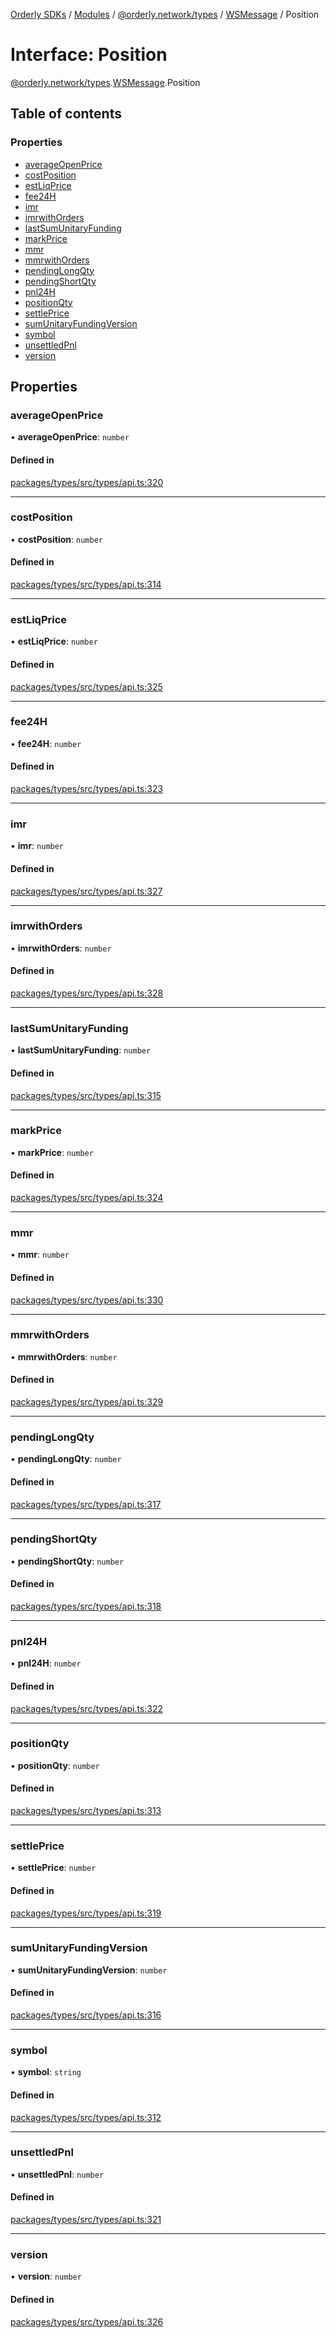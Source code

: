 [Orderly SDKs](/sdks/tech-doc/README) / [Modules](/sdks/tech-doc/modules) / [@orderly.network/types](/sdks/tech-doc/modules/orderly_network_types) / [WSMessage](/sdks/tech-doc/modules/orderly_network_types.WSMessage) / Position

# Interface: Position

[@orderly.network/types](/sdks/tech-doc/modules/orderly_network_types).[WSMessage](/sdks/tech-doc/modules/orderly_network_types.WSMessage).Position

## Table of contents

### Properties

- [averageOpenPrice](/sdks/tech-doc/interfaces/orderly_network_types.WSMessage.Position#averageopenprice)
- [costPosition](/sdks/tech-doc/interfaces/orderly_network_types.WSMessage.Position#costposition)
- [estLiqPrice](/sdks/tech-doc/interfaces/orderly_network_types.WSMessage.Position#estliqprice)
- [fee24H](/sdks/tech-doc/interfaces/orderly_network_types.WSMessage.Position#fee24h)
- [imr](/sdks/tech-doc/interfaces/orderly_network_types.WSMessage.Position#imr)
- [imrwithOrders](/sdks/tech-doc/interfaces/orderly_network_types.WSMessage.Position#imrwithorders)
- [lastSumUnitaryFunding](/sdks/tech-doc/interfaces/orderly_network_types.WSMessage.Position#lastsumunitaryfunding)
- [markPrice](/sdks/tech-doc/interfaces/orderly_network_types.WSMessage.Position#markprice)
- [mmr](/sdks/tech-doc/interfaces/orderly_network_types.WSMessage.Position#mmr)
- [mmrwithOrders](/sdks/tech-doc/interfaces/orderly_network_types.WSMessage.Position#mmrwithorders)
- [pendingLongQty](/sdks/tech-doc/interfaces/orderly_network_types.WSMessage.Position#pendinglongqty)
- [pendingShortQty](/sdks/tech-doc/interfaces/orderly_network_types.WSMessage.Position#pendingshortqty)
- [pnl24H](/sdks/tech-doc/interfaces/orderly_network_types.WSMessage.Position#pnl24h)
- [positionQty](/sdks/tech-doc/interfaces/orderly_network_types.WSMessage.Position#positionqty)
- [settlePrice](/sdks/tech-doc/interfaces/orderly_network_types.WSMessage.Position#settleprice)
- [sumUnitaryFundingVersion](/sdks/tech-doc/interfaces/orderly_network_types.WSMessage.Position#sumunitaryfundingversion)
- [symbol](/sdks/tech-doc/interfaces/orderly_network_types.WSMessage.Position#symbol)
- [unsettledPnl](/sdks/tech-doc/interfaces/orderly_network_types.WSMessage.Position#unsettledpnl)
- [version](/sdks/tech-doc/interfaces/orderly_network_types.WSMessage.Position#version)

## Properties

### averageOpenPrice

• **averageOpenPrice**: `number`

#### Defined in

[packages/types/src/types/api.ts:320](https://github.com/OrderlyNetwork/js-sdk/blob/d47dd11/packages/types/src/types/api.ts#L320)

___

### costPosition

• **costPosition**: `number`

#### Defined in

[packages/types/src/types/api.ts:314](https://github.com/OrderlyNetwork/js-sdk/blob/d47dd11/packages/types/src/types/api.ts#L314)

___

### estLiqPrice

• **estLiqPrice**: `number`

#### Defined in

[packages/types/src/types/api.ts:325](https://github.com/OrderlyNetwork/js-sdk/blob/d47dd11/packages/types/src/types/api.ts#L325)

___

### fee24H

• **fee24H**: `number`

#### Defined in

[packages/types/src/types/api.ts:323](https://github.com/OrderlyNetwork/js-sdk/blob/d47dd11/packages/types/src/types/api.ts#L323)

___

### imr

• **imr**: `number`

#### Defined in

[packages/types/src/types/api.ts:327](https://github.com/OrderlyNetwork/js-sdk/blob/d47dd11/packages/types/src/types/api.ts#L327)

___

### imrwithOrders

• **imrwithOrders**: `number`

#### Defined in

[packages/types/src/types/api.ts:328](https://github.com/OrderlyNetwork/js-sdk/blob/d47dd11/packages/types/src/types/api.ts#L328)

___

### lastSumUnitaryFunding

• **lastSumUnitaryFunding**: `number`

#### Defined in

[packages/types/src/types/api.ts:315](https://github.com/OrderlyNetwork/js-sdk/blob/d47dd11/packages/types/src/types/api.ts#L315)

___

### markPrice

• **markPrice**: `number`

#### Defined in

[packages/types/src/types/api.ts:324](https://github.com/OrderlyNetwork/js-sdk/blob/d47dd11/packages/types/src/types/api.ts#L324)

___

### mmr

• **mmr**: `number`

#### Defined in

[packages/types/src/types/api.ts:330](https://github.com/OrderlyNetwork/js-sdk/blob/d47dd11/packages/types/src/types/api.ts#L330)

___

### mmrwithOrders

• **mmrwithOrders**: `number`

#### Defined in

[packages/types/src/types/api.ts:329](https://github.com/OrderlyNetwork/js-sdk/blob/d47dd11/packages/types/src/types/api.ts#L329)

___

### pendingLongQty

• **pendingLongQty**: `number`

#### Defined in

[packages/types/src/types/api.ts:317](https://github.com/OrderlyNetwork/js-sdk/blob/d47dd11/packages/types/src/types/api.ts#L317)

___

### pendingShortQty

• **pendingShortQty**: `number`

#### Defined in

[packages/types/src/types/api.ts:318](https://github.com/OrderlyNetwork/js-sdk/blob/d47dd11/packages/types/src/types/api.ts#L318)

___

### pnl24H

• **pnl24H**: `number`

#### Defined in

[packages/types/src/types/api.ts:322](https://github.com/OrderlyNetwork/js-sdk/blob/d47dd11/packages/types/src/types/api.ts#L322)

___

### positionQty

• **positionQty**: `number`

#### Defined in

[packages/types/src/types/api.ts:313](https://github.com/OrderlyNetwork/js-sdk/blob/d47dd11/packages/types/src/types/api.ts#L313)

___

### settlePrice

• **settlePrice**: `number`

#### Defined in

[packages/types/src/types/api.ts:319](https://github.com/OrderlyNetwork/js-sdk/blob/d47dd11/packages/types/src/types/api.ts#L319)

___

### sumUnitaryFundingVersion

• **sumUnitaryFundingVersion**: `number`

#### Defined in

[packages/types/src/types/api.ts:316](https://github.com/OrderlyNetwork/js-sdk/blob/d47dd11/packages/types/src/types/api.ts#L316)

___

### symbol

• **symbol**: `string`

#### Defined in

[packages/types/src/types/api.ts:312](https://github.com/OrderlyNetwork/js-sdk/blob/d47dd11/packages/types/src/types/api.ts#L312)

___

### unsettledPnl

• **unsettledPnl**: `number`

#### Defined in

[packages/types/src/types/api.ts:321](https://github.com/OrderlyNetwork/js-sdk/blob/d47dd11/packages/types/src/types/api.ts#L321)

___

### version

• **version**: `number`

#### Defined in

[packages/types/src/types/api.ts:326](https://github.com/OrderlyNetwork/js-sdk/blob/d47dd11/packages/types/src/types/api.ts#L326)
